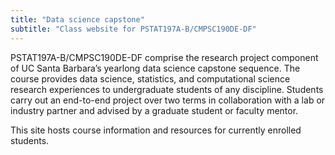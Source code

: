 ```yaml
---
title: "Data science capstone"
subtitle: "Class website for PSTAT197A-B/CMPSC190DE-DF"
---
```


PSTAT197A-B/CMPSC190DE-DF comprise the research project component of UC Santa Barbara's yearlong data science capstone sequence. The course provides data science, statistics, and computational science research experiences to undergraduate students of any discipline. Students carry out an end-to-end project over two terms in collaboration with a lab or industry partner and advised by a graduate student or faculty mentor.

This site hosts course information and resources for currently enrolled students.

